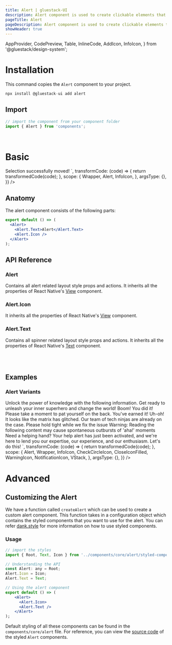 ```yaml
---
title: Alert | gluestack-UI
description: Alert component is used to create clickable elements that perform an action when pressed.
pageTitle: Alert
pageDescription: Alert component is used to create clickable elements that perform an action when pressed.
showHeader: true
---
```



<Meta title="components/Feedback/Alert" />

  AppProvider,
  CodePreview,
  Table,
  InlineCode,
  AddIcon,
  InfoIcon,
} from '@gluestack/design-system';


# Installation

This command copies the `Alert` component to your project.

```jsx
npx install @gluestack-ui add alert
```

## Import

```jsx
// import the component from your component folder
import { Alert } from 'components';
```

<br />

# Basic

<AppProvider>
  <CodePreview
    showComponentRenderer={true}
    showArgsController={false}
    metaData={{
      code: `
 <Alert>
  <Alert.Icon>
    <InfoIcon />
  </Alert.Icon>
  <Alert.Text>Selection successfully moved!</Alert.Text>
</Alert>
`,
      transformCode: (code) => {
        return transformedCode(code);
      },
      scope: {
        Wrapper,
        Alert,
        InfoIcon,
      },
      argsType: {},
    }}
  />
</AppProvider>
<br />

## Anatomy

The alert component consists of the following parts:

```jsx
export default () => (
  <Alert>
    <Alert.Text>Alert</Alert.Text>
    <Alert.Icon />
  </Alert>
);
```

## API Reference

### Alert

Contains all alert related layout style props and actions.
It inherits all the properties of React Native's [View](https://reactnative.dev/docs/pressable#props) component.

### Alert.Icon

It inherits all the properties of React Native's [View](https://reactnative.dev/docs/view#props) component.

### Alert.Text

Contains all spinner related layout style props and actions.
It inherits all the properties of React Native's [Text](https://reactnative.dev/docs/text#props) component.

<br />
<br />

## Examples

### Alert Variants

<AppProvider>
  <CodePreview
    showComponentRenderer={true}
    showArgsController={false}
    metaData={{
      code: `
      <VStack space="md" w="100%" justifyContent="center" alignItems="center">
        <Alert action="info">
          <Alert.Icon>
            <InfoIcon />
          </Alert.Icon>
          <Alert.Text>
            Unlock the power of knowledge with the following information. Get
            ready to unleash your inner superhero and change the world!
          </Alert.Text>
        </Alert>
        <Alert action="success">
          <Alert.Icon>
            <CheckCircleIcon />
          </Alert.Icon>
          <Alert.Text>
            Boom! You did it! Please take a moment to pat yourself on the back.
            You've earned it!
          </Alert.Text>
        </Alert>
        <Alert action="error">
          <Alert.Icon>
            <CloseIconFilled />
          </Alert.Icon>
          <Alert.Text>
            Uh-oh! It looks like the matrix has glitched. Our team of tech
            ninjas are already on the case. Please hold tight while we fix the
            issue
          </Alert.Text>
        </Alert>
        <Alert action="warning">
          <Alert.Icon>
            <WarningIcon />
          </Alert.Icon>
          <Alert.Text>
            Warning: Reading the following content may cause spontaneous
            outbursts of 'aha!' moments
          </Alert.Text>
        </Alert>
        <Alert action="muted">
          <Alert.Icon>
            <NotificationIcon />
          </Alert.Icon>
          <Alert.Text>
            Need a helping hand? Your help alert has just been activated, and
            we're here to lend you our expertise, our experience, and our
            enthusiasm. Let's do this!
          </Alert.Text>
        </Alert>
      </VStack>
`,
      transformCode: (code) => {
        return transformedCode(code);
      },
      scope: {
        Alert,
        Wrapper,
        InfoIcon,
        CheckCircleIcon,
        CloseIconFilled,
        WarningIcon,
        NotificationIcon,
        VStack,
      },
      argsType: {},
    }}
  />
</AppProvider>

<br />

# Advanced

## Customizing the Alert

We have a function called `createAlert` which can be used to create a custom alert component. This function takes in a configuration object which contains the styled components that you want to use for the alert. You can refer [dank.style](https://dank.style/) for more information on how to use styled components.

### Usage

```jsx
// import the styles
import { Root, Text, Icon } from '../components/core/alert/styled-components';

// Understanding the API
const Alert: any = Root;
Alert.Icon = Icon;
Alert.Text = Text;

// Using the alert component
export default () => (
    <Alert>
      <Alert.Icon>
      <Alert.Text />
    </Alert>
);
```

Default styling of all these components can be found in the `components/core/alert` file. For reference, you can view the [source code](https://github.com/gluestack/gluestack-ui/blob/development/example/storybook/src/components/Alert/index.tsx) of the styled `Alert` components.
